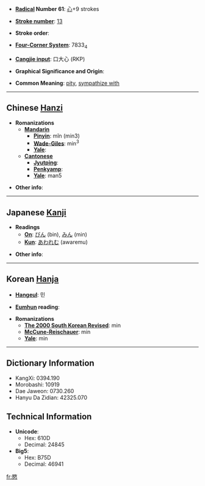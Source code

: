 * '''[[Wiktionary:Chinese radical index| Radical]] Number 61''': [[Wiktionary:Chinese radical index 心|心]]+9 strokes

* '''[[Wiktionary:Chinese total strokes index|Stroke number]]''': [[Wiktionary:Chinese total strokes index 13|13]]

* '''Stroke order''': 

* '''[[Wiktionary:Chinese four corner index|Four-Corner System]]''': 7833<sub>4</sub>

* '''[[Wiktionary:Chinese Cangjie index|Cangjie input]]''': 口大心 (RKP)

* '''Graphical Significance and Origin''': 

* '''Common Meaning''': [[pity]], [[sympathize with]]

----

== Chinese [[Hanzi]] ==

* '''Romanizations'''
** '''[[Mandarin]]'''
*** '''[[Pinyin]]''': mǐn (min3)
*** '''[[Wade-Giles]]''': min<sup>3</sup>
*** '''[[Yale]]''': 
** '''[[Cantonese]]'''
*** '''[[Jyutping]]''':
*** '''[[Penkyamp]]''': 
*** '''[[Yale]]''': man5

* '''Other info''': 

----

== Japanese [[Kanji]] ==

* '''Readings'''
** '''[[On]]''': [[びん]] (bin), [[みん]] (min)
** '''[[Kun]]''': [[あわれむ]] (awaremu)

* '''Other info''':  

----

== Korean [[Hanja]] ==

* '''[[Hangeul]]''': 민

* '''[[Eumhun]] reading''': 

* '''Romanizations'''
** '''[[The 2000 South Korean Revised Romanization|The 2000 South Korean Revised]]''': min
** '''[[McCune-Reischauer]]''': min
** '''[[Yale]]''': min

----

== Dictionary Information ==

* KangXi: 0394.190
* Morobashi: 10919
* Dae Jaweon: 0730.260
* Hanyu Da Zidian: 42325.070

== Technical Information ==

* '''Unicode''':
** Hex: 610D
** Decimal: 24845
* '''Big5''':
** Hex: B75D
** Decimal: 46941

[[fr:愍]]